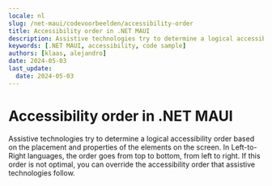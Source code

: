 ```yaml
---
locale: nl
slug: /net-maui/codevoorbeelden/accessibility-order
title: Accessibility order in .NET MAUI
description: Assistive technologies try to determine a logical accessibility order based on the placement and properties of the elements on the screen.
keywords: [.NET MAUI, accessibility, code sample]
authors: [klaas, alejandro]
date: 2024-05-03
last_update:
  date: 2024-05-03
---
```


# Accessibility order in .NET MAUI

Assistive technologies try to determine a logical accessibility order based on the placement and properties of the elements on the screen. In Left-to-Right languages, the order goes from top to bottom, from left to right. If this order is not optimal, you can override the accessibility order that assistive technologies follow.

<CodeSample id="accessibility-order" platform="net-maui" locale="en"/>
